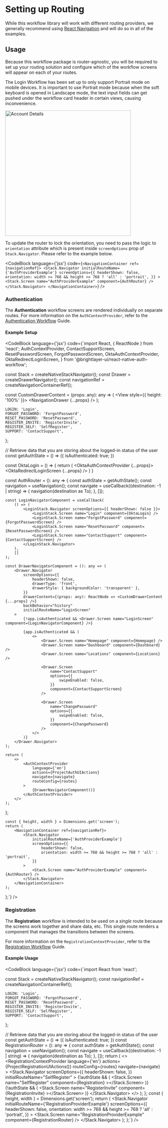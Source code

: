 
# Setting up Routing

While this workflow library will work with different routing providers, we generally recommend using [React Navigation](https://reactnavigation.org/) and will do so in all of the examples.

## Usage

Because this workflow package is router-agnostic, you will be required to set up your routing solution and configure which of the workflow screens will appear on each of your routes.

The Login Workflow has been set up to only support Portrait mode on mobile devices. It is important to use Portrait mode because when the soft keyboard is opened in Landscape mode, the text input fields can get pushed under the workflow card header in certain views, causing inconvenience.

<img width="400" alt="Account Details" src={accountDetails} />

To update the router to lock the orientation, you need to pass the logic to `orientation` attribute which is present inside `screenOptions` prop of `Stack.Navigator`. Please refer to the example below.

<CodeBlock
    language={'jsx'}
    code={`<NavigationContainer ref={navigationRef}>
    <Stack.Navigator
        initialRouteName={'AuthProviderExample'}
        screenOptions={{
            headerShown: false,
            orientation: width >= 768 && height >= 768 ? 'all' : 'portrait',
        }}
    >
        <Stack.Screen name="AuthProviderExample" component={AuthRouter} />
    </Stack.Navigator>
</NavigationContainer>`}
/>

### Authentication

The **Authentication** workflow screens are rendered individually on separate routes. For more information on the `AuthContextProvider`, refer to the [Authentication Workflow](/workflows/authentication-workflow/) Guide.

#### Example Setup

<CodeBlock
    language={'jsx'}
    code={`import React, { ReactNode } from 'react';
    AuthContextProvider,
    ContactSupportScreen,
    ResetPasswordScreen,
    ForgotPasswordScreen,
    OktaAuthContextProvider,
    OktaRedirectLoginScreen,
} from '@brightlayer-ui/react-native-auth-workflow';

const Stack = createNativeStackNavigator();
const Drawer = createDrawerNavigator();
const navigationRef = createNavigationContainerRef();

const CustomDrawerContent = (props: any): any => (
    <View style={{ height: '100%' }}>
        <NavigationDrawer {...props} />
    </View>
);

    LOGIN: 'Login',
    FORGOT_PASSWORD: 'ForgotPassword',
    RESET_PASSWORD: 'ResetPassword',
    REGISTER_INVITE: 'RegisterInvite',
    REGISTER_SELF: 'SelfRegister',
    SUPPORT: 'ContactSupport',
};

// Retrieve data that you are storing about the logged-in status of the user
const getAuthState = () => ({
    isAuthenticated: true;
})

const OktaLogin = () => {
    return (
        <OktaAuthContextProvider {...props}>
            <OktaRedirectLoginScreen {...props} />
        </OktaAuthContextProvider>
    )
}

const AuthRouter = (): any => {
    const authState = getAuthState();
    const navigation = useNavigation();
    const navigate = useCallback((destination: -1 | string) => {
        navigation(destination as To);
    }, []);

    const LoginNavigatorComponent = useCallback(
        () => (
            <LoginStack.Navigator screenOptions={{ headerShown: false }}>
                <LoginStack.Screen name="Login" component={OktaLogin} />
                <LoginStack.Screen name="ForgotPassword" component={ForgotPasswordScreen} />
                <LoginStack.Screen name="ResetPassword" component={ResetPasswordScreen} />
                <LoginStack.Screen name="ContactSupport" component={ContactSupportScreen} />
            </LoginStack.Navigator>
        ),
        []
    );

    const DrawerNavigatorComponent = (): any => (
        <Drawer.Navigator
            screenOptions={{
                headerShown: false,
                drawerType: 'front',
                drawerStyle: { backgroundColor: 'transparent' },
            }}
            drawerContent={(props: any): ReactNode => <CustomDrawerContent {...props} />}
            backBehavior="history"
            initialRouteName="LoginScreen"
        >
            {!app.isAuthenticated && <Drawer.Screen name="LoginScreen" component={LoginNavigatorComponent} />}

            {app.isAuthenticated && (
                <>
                    <Drawer.Screen name="Homepage" component={Homepage} />
                    <Drawer.Screen name="Dashboard" component={Dashboard} />
                    <Drawer.Screen name="Locations" component={Locations} />

                    <Drawer.Screen
                        name="ContactSupport"
                        options={{
                            swipeEnabled: false,
                        }}
                        component={ContactSupportScreen}
                    />

                    <Drawer.Screen
                        name="ChangePassword"
                        options={{
                            swipeEnabled: false,
                        }}
                        component={ChangePassword}
                    />
                </>
            )}
        </Drawer.Navigator>
    );

    return (
        <>
            <AuthContextProvider
                language={'en'}
                actions={ProjectAuthUIActions}
                navigate={navigate}
                routeConfig={routes}
            >
                {DrawerNavigatorComponent()}
            </AuthContextProvider>
        </>
    );
};

    const { height, width } = Dimensions.get('screen');
    return (
        <NavigationContainer ref={navigationRef}>
            <Stack.Navigator
                initialRouteName={'AuthProviderExample'}
                screenOptions={{
                    headerShown: false,
                    orientation: width >= 768 && height >= 768 ? 'all' : 'portrait',
                }}
            >
                <Stack.Screen name="AuthProviderExample" component={AuthRouter} />
            </Stack.Navigator>
        </NavigationContainer>
    );
};`}
/>

### Registration

The **Registration** workflow is intended to be used on a _single_ route because the screens work together and share data, etc. This single route renders a component that manages the transitions between the screens.

For more information on the `RegistrationContextProvider`, refer to the [Registration Workflow](/workflows/registration-workflow/) Guide.

#### Example Usage

<CodeBlock
    language={'jsx'}
    code={`import React from 'react';

const Stack = createNativeStackNavigator();
const navigationRef = createNavigationContainerRef();

    LOGIN: 'Login',
    FORGOT_PASSWORD: 'ForgotPassword',
    RESET_PASSWORD: 'ResetPassword',
    REGISTER_INVITE: 'RegisterInvite',
    REGISTER_SELF: 'SelfRegister',
    SUPPORT: 'ContactSupport',
};

// Retrieve data that you are storing about the logged-in status of the user
const getAuthState = () => ({
    isAuthenticated: true;
})
const RegistrationRouter = (): any => {
    const authState = getAuthState();
    const navigation = useNavigation();
    const navigate = useCallback((destination: -1 | string) => {
        navigation(destination as To);
    }, []);
    return (
        <>
            <RegistrationContextProvider
                language={'en'}
                actions={ProjectRegistrationUIActions()}
                routeConfig={routes}
                navigate={navigate}
            >
                <Stack.Navigator
                    screenOptions={{
                        headerShown: false,
                    }}
                    initialRouteName="SelfRegister"
                >
                    {!authState && (
                        <Stack.Screen
                            name="SelfRegister"
                            component={Registration}
                        ></Stack.Screen>
                    )}
                    {!authState && (
                        <Stack.Screen
                            name="RegisterInvite"
                            component={RegistrationInvite}
                        ></Stack.Screen>
                    )}
                </Stack.Navigator>
            </RegistrationContextProvider>
        </>
    );
};
    const { height, width } = Dimensions.get('screen');
    return (
        <NavigationContainer ref={navigationRef}>
            <Stack.Navigator
                initialRouteName={'RegistrationProviderExample'}
                screenOptions={{
                    headerShown: false,
                    orientation: width >= 768 && height >= 768 ? 'all' : 'portrait',
                }}
            >
                <Stack.Screen name="RegistrationProviderExample" component={RegistrationRouter} />
            </Stack.Navigator>
        </NavigationContainer>
    );
};`}
/>

